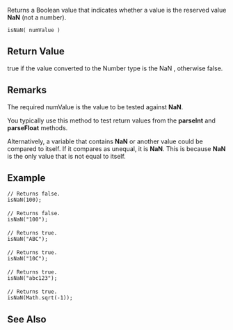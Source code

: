 Returns a Boolean value that indicates whether a value is the reserved value '''NaN''' (not a number).

 isNaN( numValue )

==Return Value==
true if the value converted to the Number type is the NaN , otherwise false.


==Remarks==
The required numValue is the value to be tested against '''NaN'''.

You typically use this method to test return values from the '''parseInt''' and '''parseFloat''' methods.

Alternatively, a variable that contains '''NaN''' or another value could be compared to itself. If it compares as unequal, it is '''NaN'''. This is because '''NaN''' is the only value that is not equal to itself.


==Example==
 // Returns false.
 isNaN(100);
 
 // Returns false.
 isNaN("100");
 
 // Returns true.
 isNaN("ABC");
 
 // Returns true.
 isNaN("10C");
 
 // Returns true.
 isNaN("abc123");
 
 // Returns true.
 isNaN(Math.sqrt(-1));

==See Also==

              

              

              

              
